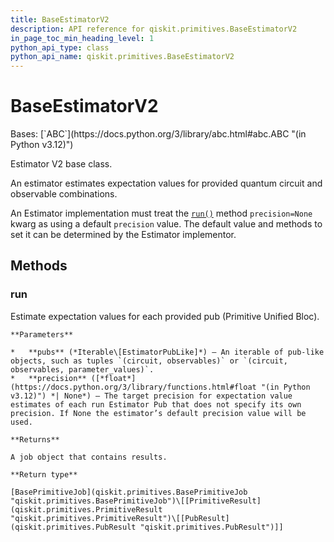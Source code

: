 ```yaml
---
title: BaseEstimatorV2
description: API reference for qiskit.primitives.BaseEstimatorV2
in_page_toc_min_heading_level: 1
python_api_type: class
python_api_name: qiskit.primitives.BaseEstimatorV2
---
```


# BaseEstimatorV2

<Class id="qiskit.primitives.BaseEstimatorV2" isDedicatedPage={true} github="https://github.com/Qiskit/qiskit/tree/stable/1.0/qiskit/primitives/base/base_estimator.py#L196-L230" signature="qiskit.primitives.BaseEstimatorV2" modifiers="class">
  Bases: [`ABC`](https://docs.python.org/3/library/abc.html#abc.ABC "(in Python v3.12)")

  Estimator V2 base class.

  An estimator estimates expectation values for provided quantum circuit and observable combinations.

  An Estimator implementation must treat the [`run()`](#qiskit.primitives.BaseEstimatorV2.run "qiskit.primitives.BaseEstimatorV2.run") method `precision=None` kwarg as using a default `precision` value. The default value and methods to set it can be determined by the Estimator implementor.

  ## Methods

  ### run

  <Function id="qiskit.primitives.BaseEstimatorV2.run" github="https://github.com/Qiskit/qiskit/tree/stable/1.0/qiskit/primitives/base/base_estimator.py#L215-L230" signature="run(pubs, *, precision=None)" modifiers="abstract">
    Estimate expectation values for each provided pub (Primitive Unified Bloc).

    **Parameters**

    *   **pubs** (*Iterable\[EstimatorPubLike]*) – An iterable of pub-like objects, such as tuples `(circuit, observables)` or `(circuit, observables, parameter_values)`.
    *   **precision** ([*float*](https://docs.python.org/3/library/functions.html#float "(in Python v3.12)") *| None*) – The target precision for expectation value estimates of each run Estimator Pub that does not specify its own precision. If None the estimator’s default precision value will be used.

    **Returns**

    A job object that contains results.

    **Return type**

    [BasePrimitiveJob](qiskit.primitives.BasePrimitiveJob "qiskit.primitives.BasePrimitiveJob")\[[PrimitiveResult](qiskit.primitives.PrimitiveResult "qiskit.primitives.PrimitiveResult")\[[PubResult](qiskit.primitives.PubResult "qiskit.primitives.PubResult")]]
  </Function>
</Class>

